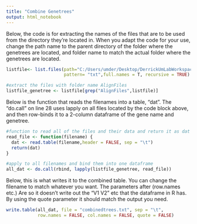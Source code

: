 ```yaml
---
title: "Combine Genetrees"
output: html_notebook
---
```


Below, the code is for extracting the names of the files that are to be used from the directory they're located in. When you adapt the code for your use, change the path name to the parent directory of the folder where the genetrees are located, and folder name to match the actual folder where the genetrees are located.
```r
listfile<- list.files(path="C:/Users/umder/Desktop/DerrickUmLabWorkspace/Data",
                      pattern= "txt",full.names = T, recursive = TRUE) #To include sub directories, change the recursive = TRUE, else FALSE.

#extract the files with folder name AlignFiles
listfile_genetree <- listfile[grep("AlignFiles",listfile)]
```

Below is the function that reads the filenames into a table, "dat". The "do.call" on line 28 uses lapply on all files located by the code block above, and then row-binds it to a 2-column dataframe of the gene name and genetree.
```r
#function to read all of the files and their data and return it as dat
read_file <- function(filename) {
  dat <- read.table(filename,header = FALSE, sep = "\t")
  return(dat)
}

#apply to all filenames and bind them into one dataframe
all_dat <- do.call(rbind, lapply(listfile_genetree, read_file))

```

Below, this is what writes it to the combined table. You can change the filename to match whatever you want. The parameters after (row.names etc.) Are so it doesn't write out the "V1 V2" etc that the dataframe in R has. By using the quote parameter it should match the output you need.
```r
write.table(all_dat, file = "combinedtrees.txt", sep = "\t",
            row.names = FALSE, col.names = FALSE, quote = FALSE)
```

